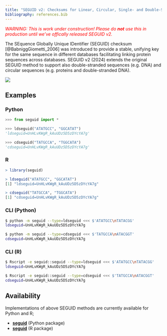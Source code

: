 ```yaml
---
title: "SEGUID v2: Checksums for Linear, Circular, Single- and Double-Stranded Biological Sequences"
bibliography: references.bib
---
```


:::{style="color:red"}
_WARNING: This is work under construction! Please do **not** use this
in production until we've offically released SEGUID v2._
:::

The SEquence Globally Unique IDentifier (SEGUID) checksum
[@BabniggGiometti_2006] was introduced to provide a stable, unifying
key for the same sequence in different databases facilitating linking
protein sequences across databases.
SEGUID v2 (2024) extends the original SEGUID method to support also
double-stranded sequences (e.g. DNA) and circular sequences
(e.g. proteins and double-stranded DNA).

![](figures/cdseguid.png)


## Examples

::: {.panel-tabset}

### Python

```python
>>> from seguid import *

>>> ldseguid("ATATGCC", "GGCATAT")
'ldseguid=UnHLvKWgR_kAuUDz5D5zDYcYA7g'

>>> cdseguid("TATGCCA", "TGGCATA")
'cdseguid=UnHLvKWgR_kAuUDz5D5zDYcYA7g'
```

### R

```r
> library(seguid)

> ldseguid("ATATGCC", "GGCATAT")
[1] "ldseguid=UnHLvKWgR_kAuUDz5D5zDYcYA7g"

> cdseguid("TATGCCA", "TGGCATA")
[1] "cdseguid=UnHLvKWgR_kAuUDz5D5zDYcYA7g"
```


### CLI (Python)


```sh
$ python -m seguid --type=ldseguid <<< $'ATATGCC\nTATACGG'
ldseguid=UnHLvKWgR_kAuUDz5D5zDYcYA7g

$ python -m seguid --type=cdseguid <<< $'TATGCCA\nATACGGT'
cdseguid=UnHLvKWgR_kAuUDz5D5zDYcYA7g
```


### CLI (R)

```sh
$ Rscript -e seguid::seguid --type=ldseguid <<< $'ATATGCC\nTATACGG'
ldseguid=UnHLvKWgR_kAuUDz5D5zDYcYA7g

$ Rscript -e seguid::seguid --type=cdseguid <<< $'TATGCCA\nATACGGT'
cdseguid=UnHLvKWgR_kAuUDz5D5zDYcYA7g
```

:::



## Availability

Implementations of above SEGUID methods are currently available for
Python and R;

* [**seguid**](https://github.com/seguid/seguid-python/) (Python package)
* [**seguid**](https://seguid-r.seguid.org/) (R package)
